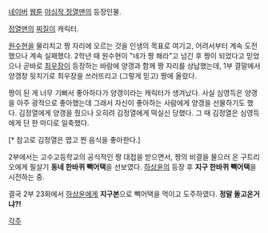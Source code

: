 [[네이버]] [[웹툰]] [[야심작 정열맨]]의 등장인물.

[[정열맨]]의 [[찌질이]] 캐릭터.

[[원수현]]을 물리치고 짱 자리에 오르는 것을 인생의 목표로 여기고, 어려서부터 계속 도전했으나 계속 실패했다. 2학년 때 원수현이 "네가 짱 해라"고 넘긴 후 짱이 되었다고 믿었으나 곧바로 [[최우장]]이 등장하는 바람에 양갱과 함께 짱 자리를 상납했는데, 1부 결말에서 양갱창 뒷치기로 최우장을 쓰러뜨리고 (그렇게 믿고) 짱에 올랐다.

짱이 된 게 너무 기뻐서 좋아하다가 양갱이라는 캐릭터가 생겨났다. 사실 심영득은 양갱을 아주 광적으로 좋아했는데 그래서 자신이 좋아하는 사람에게 양갱을 선물하기도 했다. 김정열에게 양갱을 줬으나 오히려 김정열에게 떡실신 당했다. 그 때 김정열은 심영득에게 단 한 마디로 일축했다.

'''{{{+2 난 양갱이 싫어!!!}}}'''[* 참고로 김정열은 맵고 짠 음식을 좋아한다.]

2부에서는 고수고등학교의 공식적인 짱 대접을 받으면서, 짱의 비결을 물으러 온 구트리오에게 필살기 '''동네 한바퀴 빽어택'''을 선보였다. [[하상윤]]의 등장 후 '''지구 한바퀴 빽어택'''을 시전하는 중.

결국 2부 23화에서 [[하상윤]]에게 '''지구본'''으로 빽어택을 먹이고 도주하였다. '''정말 돌고온거냐?!'''

[[각주]]
